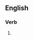 ==English==

===Verb===
{{head|en|present participle}}

# {{present participle of|electrocute|lang=en|nocat=1}}